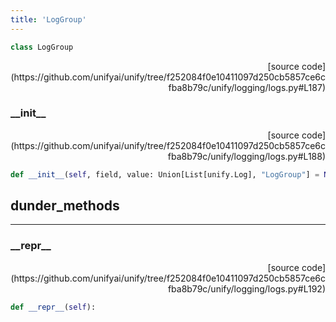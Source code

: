 ```yaml
---
title: 'LogGroup'
---
```


```python
class LogGroup
```

<p align="right">[source code](https://github.com/unifyai/unify/tree/f252084f0e10411097d250cb5857ce6cfba8b79c/unify/logging/logs.py#L187)</p>



### \_\_init\_\_

<p align="right">[source code](https://github.com/unifyai/unify/tree/f252084f0e10411097d250cb5857ce6cfba8b79c/unify/logging/logs.py#L188)</p>

```python
def __init__(self, field, value: Union[List[unify.Log], "LogGroup"] = None):
```



## dunder_methods

---

### \_\_repr\_\_

<p align="right">[source code](https://github.com/unifyai/unify/tree/f252084f0e10411097d250cb5857ce6cfba8b79c/unify/logging/logs.py#L192)</p>

```python
def __repr__(self):
```

